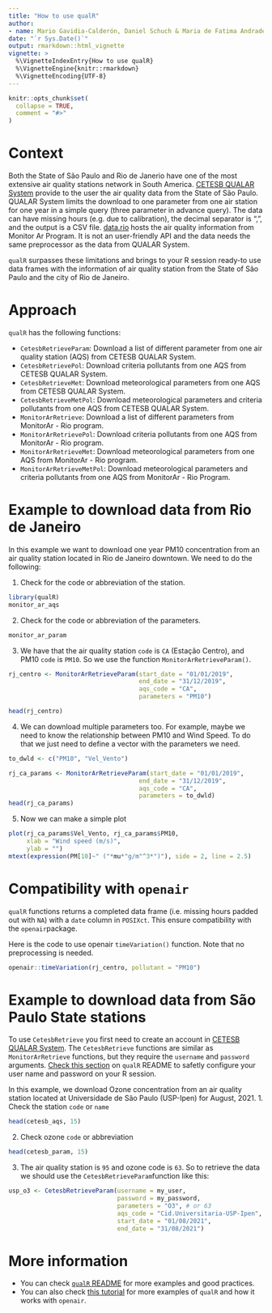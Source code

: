```yaml
---
title: "How to use qualR"
author:
- name: Mario Gavidia-Calderón, Daniel Schuch & Maria de Fatima Andrade
date: "`r Sys.Date()`"
output: rmarkdown::html_vignette
vignette: >
  %\VignetteIndexEntry{How to use qualR}
  %\VignetteEngine{knitr::rmarkdown}
  %\VignetteEncoding{UTF-8}
---
```


```r
knitr::opts_chunk$set(
  collapse = TRUE,
  comment = "#>"
)
```

# Context
Both the State of São Paulo and Rio de Janerio have one of the most extensive 
air quality stations network in South America.
[CETESB QUALAR System]() provide to the user the air quality data from the State
of São Paulo. QUALAR System limits the download to one parameter from one air 
station for one year in a simple query (three parameter in advance query).
The data can have missing hours (e.g. due to calibration), 
the decimal separator is ",", and the output is a CSV file.
[data.rio]() hosts the air quality information from Monitor Ar Program.
It is not an user-friendly API and the data needs the same preprocessor as the 
data from QUALAR System.

`qualR` surpasses these limitations and brings to your R session ready-to use 
data frames with the information of air quality station from the State of 
São Paulo and the city of Rio de Janeiro.

# Approach

`qualR` has the following functions:

* `CetesbRetrieveParam`: Download a list of different parameter from one air quality station (AQS) from CETESB QUALAR System.
* `CetesbRetrievePol`: Download criteria pollutants from one AQS from CETESB QUALAR System.
* `CetesbRetrieveMet`: Download meteorological parameters from one AQS from CETESB QUALAR System.
* `CetesbRetrieveMetPol`: Download meteorological parameters and criteria pollutants from one AQS from CETESB QUALAR System.
* `MonitorArRetrieve`: Download a list of different parameters from MonitorAr - Rio program.
* `MonitorArRetrievePol`: Download criteria pollutants from one AQS from MonitorAr - Rio program.
* `MonitorArRetrieveMet`: Download meteorological parameters from one AQS from MonitorAr - Rio program.
* `MonitorArRetrieveMetPol`: Download meteorological parameters and criteria pollutants from one AQS from MonitorAr - Rio Program.



# Example to download data from Rio de Janeiro

In this example we want to download one year PM10 concentration from an 
air quality station located in Rio de Janeiro downtown. We need to do the following:

1. Check for the code or abbreviation of the station.
```r
library(qualR)
monitor_ar_aqs
```
2. Check for the code or abbreviation of the parameters.
```r
monitor_ar_param
```
3. We have that the air quality station `code` is `CA` (Estação Centro), and
PM10 `code` is `PM10`. So we use the function `MonitorArRetrieveParam()`.
```r
rj_centro <- MonitorArRetrieveParam(start_date = "01/01/2019",
                                    end_date = "31/12/2019",
                                    aqs_code = "CA",
                                    parameters = "PM10")

head(rj_centro)
```
4. We can download multiple parameters too. For example, maybe we need to know 
the relationship between PM10 and Wind Speed. To do that we just need to 
define a vector with the parameters we need.
```r
to_dwld <- c("PM10", "Vel_Vento")

rj_ca_params <- MonitorArRetrieveParam(start_date = "01/01/2019",
                                    end_date = "31/12/2019",
                                    aqs_code = "CA",
                                    parameters = to_dwld)
head(rj_ca_params)
```
5. Now we can make a simple plot
```r
plot(rj_ca_params$Vel_Vento, rj_ca_params$PM10,
     xlab = "Wind speed (m/s)",
     ylab = "")
mtext(expression(PM[10]~" ("*mu*"g/m"^3*")"), side = 2, line = 2.5)

```



# Compatibility with `openair`
`qualR` functions returns a completed data frame (i.e. missing hours padded out
with `NA`) with a `date` column in `POSIXct`. This ensure compatibility with the
`openair`package.

Here is the code to  use openair `timeVariation()` function. Note that no 
preprocessing is needed.
```r
openair::timeVariation(rj_centro, pollutant = "PM10")
```

# Example to download data from São Paulo State stations
To use `CetesbRetrieve` you first need to create an account in 
[CETESB QUALAR System](https://seguranca.cetesb.sp.gov.br/Home/CadastrarUsuario).
The `CetesbRetrieve` functions are similar as `MonitorArRetrieve` functions, but 
they require the `username` and `password` arguments.
[Check this section](https://github.com/quishqa/qualR#a-better-way-to-save-your-credentials) on `qualR` README to safetly configure your user name and 
password on your R session.

In this example, we download Ozone concentration from an air quality station 
located at Universidade de São Paulo (USP-Ipen) for August, 2021.
1. Check the station `code` or `name` 
```r
head(cetesb_aqs, 15)
```
2. Check ozone `code` or abbreviation
```r
head(cetesb_param, 15)
```
3. The air quality station is `95` and ozone code is `63`. So to retrieve the 
data we should use the `CetesbRetrieveParam`function like this:
```r
usp_o3 <- CetesbRetrieveParam(username = my_user,
                              password = my_password,
                              parameters = "O3", # or 63
                              aqs_code = "Cid.Universitaria-USP-Ipen",  # or 95
                              start_date = "01/08/2021",
                              end_date = "31/08/2021")      
```



# More information
- You can check [`qualR` README](https://github.com/quishqa/qualR#readme) for more examples and good practices.
- You can also check [this tutorial](https://github.com/quishqa/qualR_tuto) for more examples of `qualR` and how it works
with `openair`.
